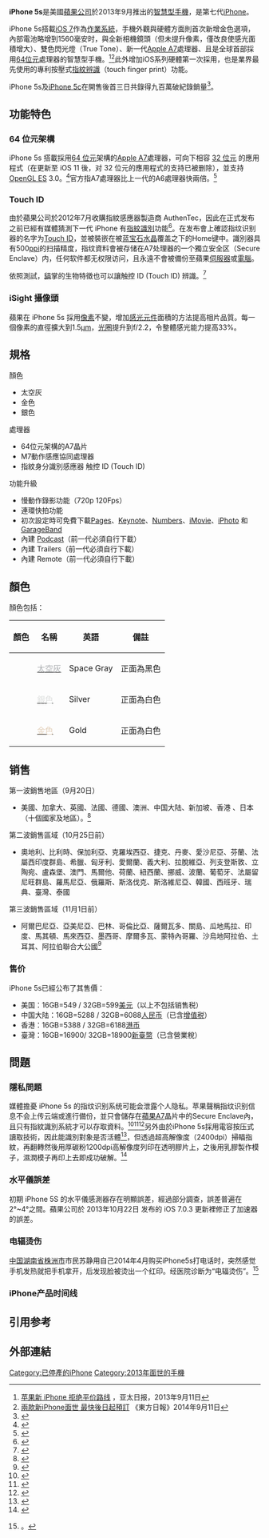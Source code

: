{{lowercase}}
{{noteTA
|G1=IT
|G2=AP
|1=zh-hans:毫米;zh-hk:毫米;zh-tw:公釐;
|2=zh-hans:英寸;zh-hk:吋;zh-tw:吋;
|4=zh-hans:盎司;zh-hk:安士;zh-tw:盎司;zh-sg:安士;
|5=zh-hans:克罗地亚;zh-hk:克羅地亞;zh-tw:克羅埃西亞;
|6=zh-hans:捷克;zh-hk:捷克;zh-tw:捷克;
|7=zh-hans:斯洛伐克;zh-hk:斯洛伐克;zh-tw:斯洛伐克;
|9=zh-cn:摄像头;zh-hk:攝像頭;zh-tw:攝錄鏡頭;
|10=zh-cn:兼容;zh-tw:相容;
}}
{{Infobox mobile phone
| name = iPhone 5s
| logo = [[File:IPhone_5s_Logo.svg|150px]]
| image = [[File:IPhone_SE_in_silver.png|200px]]
| developer = [[苹果公司|苹果公司]]
| manufacturer = [[富士康|富士康]]、[[和碩聯合科技|和碩聯合科技]]
| slogan =超前，空前。 <br>Forward thinking.
| form = [[觸控螢幕|觸控式]][[智慧型手機|智慧型手機]]
| generation = 7
| releasedate = {{Start date and age|2013|09|20}}
| predecessor = [[iPhone_5|iPhone 5]]
| successor = [[iPhone_6|iPhone 6 / iPhone 6 Plus]]<br/>[[iPhone_SE_(第一代)|iPhone SE]]
| related = [[iPhone_5c|iPhone 5c]]
| type = [[Smartphone|Smartphone]]
| cost = $649
| status = 
| unitssold = 
| media = 
| os = [[iOS_7|iOS 7]]可更新到[[iOS_12|iOS 12.5.5]]
| power = 
| soc = [[Apple_A7|Apple A7]]
| CPU = Apple [[64位元|64位元]]架構的A7 1.3 GHz双核心[[晶片|晶片]]
| GPU = PowerVR G6430
| storage = 16 [[GB|GB]]、32 GB、64 GB，內建[[快閃記憶體|快閃記憶體]]
| memory = 1GB LPDDR3
| battery = 1560毫安时（mAh）
| display = 4英寸多點觸控寬螢幕搭載[[Retina|Retina]]視網膜解析度技術
<br>[[解析度|解析度]]1136x640 326[[每英寸像素|ppi]]
<br>[[對比度|對比度]]800:1（標準）
<br>[[亮度|亮度]]500流明
| input = 
| rear_camera = 800萬[[像素|像素]]iSight攝錄鏡頭，ƒ/2.2 [[光圈|光圈]]，藍寶石水晶保護鏡，True Tone閃光燈，Hybrid紅外線濾鏡，[[人臉識別|人臉識別]]，[[影像穩定器|影像穩定器]]，連拍模式<ref>{{cite web |url=http://www.apple.com/hk/iphone-5s/camera |title=官方功能特色簡介 |publisher=Apple.com |date= |accessdate=2013-10-14 |archive-date=2013-10-24 |archive-url=https://web.archive.org/web/20131024191213/http://www.apple.com/hk/iphone-5s/camera/ |dead-url=no }}</ref>
| front_camera = 120萬[[像素|像素]]（1280 x 960）<br />[[720p|720p]]影片，背照式感光元件
| sound = Speaker, 3.5mm [[TRS_connector|audio jack]]
| connectivity =Wi-Fi 802.11 a/b/g/n(802.11n 工作在 2.4GHz 和 5GHz )(150 Mbps)，蓝牙 4.0LE (low energy) 
| hac = 
| service = 
| dimensions = 123.8公釐（4.87吋）x58.6公釐（2.31吋）x7.6公釐（0.30吋）
| weight = {{convert|112|g|oz|abbr=on}}
| website = {{URL|apple.com/iphone-5s/}}
|coprocessor = M7}}
{{Iphone系列}}
'''iPhone 5s'''是美國[[蘋果公司|蘋果公司]]於2013年9月推出的[[智慧型手機|智慧型手機]]，是第七代[[iPhone|iPhone]]。

iPhone 5s搭載[[iOS_7|iOS 7]]作為[[作業系統|作業系統]]，手機外觀與硬體方面則首次新增金色選項，內部電池略增到1560毫安时，與全新相機鏡頭（但未提升像素，僅改良使感光面積增大）、雙色閃光燈（True Tone）、新一代[[Apple_A7|Apple A7]]處理器、且是全球首部採用[[64位元|64位元]]處理器的智慧型手機。<ref>[http://www.apdnews.com/news/34178.html 苹果新 iPhone 拒绝平价路线] {{Wayback|url=http://www.apdnews.com/news/34178.html |date=20130921054703 }}，亚太日报，2013年9月11日</ref><ref>[http://orientaldaily.on.cc/cnt/china_world/20130911/00180_001.html 兩款新iPhone面世 最快後日起預訂] {{Wayback|url=http://orientaldaily.on.cc/cnt/china_world/20130911/00180_001.html |date=20130912234254 }}《東方日報》2014年9月11日</ref>此外增加iOS系列硬體第一次採用，也是業界最先使用的專利按壓式[[指紋辨識|指紋辨識]]（touch finger print）功能。

iPhone 5s及[[iPhone_5c|iPhone 5c]]在開售後首三日共錄得九百萬破紀錄銷量<ref>{{cite web |url=http://www.apple.com/pr/library/2013/09/23First-Weekend-iPhone-Sales-Top-Nine-Million-Sets-New-Record.html |title=First Weekend iPhone Sales Top Nine Million, Sets New Record |publisher=Apple.com |date=2013-09-23 |accessdate=2013-10-14 |archive-date=2013-09-24 |archive-url=https://web.archive.org/web/20130924144843/http://www.apple.com/pr/library/2013/09/23First-Weekend-iPhone-Sales-Top-Nine-Million-Sets-New-Record.html |dead-url=no }}</ref>。

==功能特色==
===64 位元架構===
iPhone 5s 搭載採用[[64_位元|64 位元]]架構的[[Apple_A7|Apple A7]]處理器，可向下相容 [[32_位元|32 位元]] 的應用程式（在更新至 iOS 11 後，对 32 位元的應用程式的支持已被删除），並支持 [[OpenGL_ES|OpenGL ES]] 3.0。<ref>{{cite web |author=由 Danny Mak .於 1 month 之前,發表 |url=http://cn.engadget.com/2013/09/10/iphone-5s-announced/ |title=iPhone 5s 來了，新增金色機身，並加入了雙 LED 補光燈和指紋辨識（更新：中國大陸售價） |publisher=Cn.engadget.com |date= |accessdate=2013-10-14 |archive-date=2013-09-21 |archive-url=https://web.archive.org/web/20130921060743/http://cn.engadget.com/2013/09/10/iphone-5s-announced/ |dead-url=no }}</ref>官方指A7處理器比上一代的A6處理器快兩倍。<ref>{{cite web |author=[责任编辑：ugmbbc] |url=http://www.cnbeta.com/articles/252193.htm |title=詳解蘋果發佈會8大亮點6大遺憾 |publisher=Cnbeta.com |date=2013-09-11 |accessdate=2013-10-14 |archive-date=2013-10-13 |archive-url=https://web.archive.org/web/20131013222822/http://www.cnbeta.com/articles/252193.htm |dead-url=no }}</ref>

=== Touch ID ===   
{{see also|Touch ID}}
         
由於蘋果公司於2012年7月收購指紋感應器製造商 AuthenTec，因此在正式发布之前已經有媒體猜測下一代 iPhone 有[[指紋識別|指紋識別]]功能<ref>{{cite web|url=http://www.theverge.com/2012/7/27/3193078/apple-purchases-authentec-356-million|title=Apple 3.56億美元收購安全廠商AuthenTec|publisher=[[The_Verge_(website)|The Verge]]|date=|accessdate=2012-07-27|archive-date=2012-07-28|archive-url=https://web.archive.org/web/20120728233059/http://www.theverge.com/2012/7/27/3193078/apple-purchases-authentec-356-million|dead-url=no}}</ref>。在发布會上確認指纹识别器的名字为[[Touch_ID|Touch ID]]，並被裝嵌在被[[蓝宝石|蓝宝石]][[水晶|水晶]]覆盖之下的Home键中。識別器具有500[[每英寸像素|ppi]]的扫描精度，指纹資料會被存储在A7处理器的一个獨立安全区（Secure Enclave）内，任何软件都无权限访问，且永遠不會被備份至蘋果[[伺服器|伺服器]]或[[電腦|電腦]]。

依照測試，[[貓|貓]]掌的生物特徵也可以讓触控 ID (Touch ID) 辨識。<ref>{{cite web |url=http://www.youtube.com/watch?v=1OFW6Va1m5k |title=iPhone 5s Cat's Paw Test | TechCrunch |publisher=YouTube |date=2013-09-19 |accessdate=2013-10-14 |archive-date=2013-10-11 |archive-url=https://web.archive.org/web/20131011142701/http://www.youtube.com/watch?v=1OFW6Va1m5k |dead-url=no }}</ref>

===iSight 攝像頭===
蘋果在 iPhone 5s 採用[[像素|像素]]不變，增加[[感光元件|感光元件]]面積的方法提高相片品質。每一個像素的直徑擴大到1.5[[微米|µm]]，[[光圈|光圈]]提升到f/2.2，令整體感光能力提高33%。

==規格==
;顏色
*太空灰
*金色
*銀色

;處理器
*64位元架構的A7晶片
*M7動作感應協同處理器
*指紋身分識別感應器 触控 ID (Touch ID)

;功能升級
*慢動作錄影功能（720p 120Fps）
*連環快拍功能
*初次設定時可免費下載[[iWork#Pages|Pages]]、[[iWork#Keynote|Keynote]]、[[iWork#Numbers|Numbers]]、[[iMovie|iMovie]]、[[iPhoto|iPhoto]] 和 [[GarageBand|GarageBand]]
*內建 [[Podcast|Podcast]]（前一代必須自行下載）
*內建 Trailers（前一代必須自行下載）
*內建 Remote（前一代必須自行下載）

==顏色==
顏色包括：
{| class="wikitable + sortable"
|-
!顏色!!名稱!!英語!!備註
|-
|bgcolor="ABAEB1"| ||[[太空灰|<font color="ABAEB1">太空灰</font>]]||Space Gray||正面為黑色
|-
|bgcolor="DDDFDE"| ||[[銀色|<font color=DDDFDE>銀色</font>]]||Silver||正面為白色
|-
|bgcolor="E3D0BA"| ||[[金色|<font color=E3D0BA>金色</font>]]||Gold||正面為白色
|}

==销售==
;第一波銷售地區（9月20日）
*美國、加拿大、英國、法國、德國、澳洲、中国大陆、新加坡、香港 、日本（十個國家及地區）。<ref name="官方新聞稿">{{cite web |url=http://www.apple.com/pr/library/2013/09/10Apple-Announces-iPhone-5s-The-Most-Forward-Thinking-Smartphone-in-the-World.html |title=官方新聞稿 |publisher=Apple.com |date=2013-09-10 |accessdate=2013-10-14 |archive-date=2013-09-21 |archive-url=https://web.archive.org/web/20130921055136/http://www.apple.com/pr/library/2013/09/10Apple-Announces-iPhone-5s-The-Most-Forward-Thinking-Smartphone-in-the-World.html |dead-url=no }}</ref>
;第二波銷售區域（10月25日前）
*奧地利、比利時、保加利亞、克羅埃西亞、捷克、丹麥、愛沙尼亞、芬蘭、法屬西印度群島、希臘、匈牙利、愛爾蘭、義大利、拉脫維亞、列支登斯敦、立陶宛、盧森堡、澳門、馬爾他、荷蘭、紐西蘭、挪威、波蘭、葡萄牙、法屬留尼旺群島、羅馬尼亞、俄羅斯、斯洛伐克、斯洛維尼亞、韓國、西班牙、瑞典、臺灣、泰國
;第三波銷售區域（11月1日前）
*阿爾巴尼亞、亞美尼亞、巴林、哥倫比亞、薩爾瓦多、關島、瓜地馬拉、印度、馬其頓、馬來西亞、墨西哥、摩爾多瓦、蒙特內哥羅、沙烏地阿拉伯、土耳其、阿拉伯聯合大公國<ref name="第二三波">{{cite web |author= |url=http://www.theverge.com/2013/10/9/4819566/iphone-5s-5c-sales-expansion-40-more-countries |title=iPhone 5S and 5C go on sale in over 40 more countries by November 1st |publisher=The Verge |date=2013-10-09 |accessdate=2013-10-14 |archive-date=2013-10-14 |archive-url=https://web.archive.org/web/20131014113322/http://www.theverge.com/2013/10/9/4819566/iphone-5s-5c-sales-expansion-40-more-countries |dead-url=no }}</ref>

===售价===
iPhone 5s已經公布了其售價：
*美国：16GB=549 / 32GB=599[[美元|美元]]（以上不包括销售税）
*中国大陆：16GB=5288 / 32GB=6088[[人民币|人民币]]（已含[[增值税|增值税]]）
*香港：16GB=5388 / 32GB=6188[[港币|港币]]
*臺灣：16GB=16900/ 32GB=18900[[新臺幣|新臺幣]]（已含營業稅）

==問題==
===隱私問題===
媒體擔憂 iPhone 5s 的指纹识别系统可能会泄露个人隐私。苹果聲稱指纹识别信息不会上传云端或進行備份，並只會儲存在[[蘋果A7|蘋果A7]]晶片中的Secure Enclave內，且只有指紋識別系統才可以存取資料。<ref name="zdnet touchid 1">{{cite web|url=http://www.zdnet.com/apples-touch-id-is-a-big-win-for-byod-security-7000020499|title=iPhone 5S with Touch ID is a big win for BYOD security|publisher=[[ZDNet|ZDNet]]|date=September 10, 2013|accessdate=September 10, 2013|archive-date=2013-09-15|archive-url=https://web.archive.org/web/20130915125838/http://www.zdnet.com/apples-touch-id-is-a-big-win-for-byod-security-7000020499/|dead-url=no}}</ref><ref name="nymag touchid happen 1">{{cite web|url=http://nymag.com/daily/intelligencer/2013/09/will-apples-touch-id-make-fingerprints-happen.html|script-title=en:Will the New iPhone’s ‘Touch ID’ Feature Finally Make Fingerprint Scanning Happen?|publisher=[[纽约杂志|纽约杂志]]|date=September 10, 2013|accessdate=September 10, 2013|archive-date=2013-09-13|archive-url=https://web.archive.org/web/20130913012735/http://nymag.com/daily/intelligencer/2013/09/will-apples-touch-id-make-fingerprints-happen.html|dead-url=no}}</ref><ref>{{cite web |url=http://news.163.com/13/0915/10/98QBATGF00014JB5.html |title=iPhone5S指纹识别引热议 苹果官方：信息不会上传云端 |publisher=[[网易|网易]]新闻 |date=2013-09-13 |accessdate=2013-10-14 |archive-url=https://web.archive.org/web/20160215194302/http://news.163.com/13/0915/10/98QBATGF00014JB5.html |archive-date=2016-02-15 |dead-url=yes }}</ref>另外由於iPhone 5s採用電容按压式讀取技術，因此能識別對象是否活體<ref>{{cite web | url=http://technews.tw/2013/09/13/about-iphone-5s-touch-id/ | title=iPhone 5s Touch ID 指紋辨識解密：電容式、斷指無效 | publisher=科技新報 | accessdate=2013-10-20 | archive-date=2013-10-01 | archive-url=https://web.archive.org/web/20131001214017/http://technews.tw/2013/09/13/about-iphone-5s-touch-id/ | dead-url=no }}</ref>，但{{link-en|Chaos Computer Club|Chaos Computer Club}}透過超高解像度（2400dpi）掃瞄指紋，再翻轉然後用厚碳粉1200dpi高解像度列印在透明膠片上，之後用乳膠製作模子，濕潤模子再印上去即成功破解。<ref>{{cite web |url=http://www.applealmond.com/5/post/2013/09/iphone5s-fingerprints-security-discussion.html |title=斷指也無效！iPhone 5S 指紋辨識安全性探討 |publisher=Applealmond.com |date=2013-09-14 |accessdate=2013-10-14 |deadurl=yes |archiveurl=https://web.archive.org/web/20131014172137/http://www.applealmond.com/5/post/2013/09/iphone5s-fingerprints-security-discussion.html |archivedate=2013-10-14 |df= }}</ref>

===水平儀誤差===
初期 iPhone 5S 的水平儀感測器存在明顯誤差，經過部分調查，誤差普遍在2°~4°之間。蘋果公司於 2013年10月22日 发布的 iOS 7.0.3 更新裡修正了加速器的誤差。

===电辐烫伤===
[[中国|中国]][[湖南省|湖南省]][[株洲市|株洲市]]市民苏静用自己2014年4月购买iPhone5s打电话时，突然感觉手机发热就把手机拿开，后发现脸被烫出一个红印。经医院诊断为“电辐烫伤”。<ref>{{cite web |url=http://news.xinmin.cn/shehui/2014/08/20/25158925.html |title=女子用苹果手机打电话 脸被诊断为“低溫烫伤” |publisher=光明网 |date=2014-08-20 |accessdate=2014-08-21 |archive-date=2014-08-21 |archive-url=https://web.archive.org/web/20140821133011/http://news.xinmin.cn/shehui/2014/08/20/25158925.html |dead-url=no }}。</ref>

=== iPhone产品时间线 ===
{{Timeline of iPhone models}}

==引用参考==
{{Reflist}}

== 外部連結 ==

{{S-start}}
{{Succession box
| title =  iPhone 5s<br>[[iPhone_5c|iPhone 5c]]
| years = 第7代
| with = 
| before = [[iPhone_5|iPhone 5]]
| after = [[iPhone_6|iPhone 6]]<br>[[iPhone_6_Plus|iPhone 6 Plus]]<br>[[iPhone_SE|iPhone SE]]

}}
{{S-end}}

{{iOS}}
{{Apple hardware since 1998}}

[[Category:已停產的iPhone|Category:已停產的iPhone]]
[[Category:2013年面世的手機|Category:2013年面世的手機]]